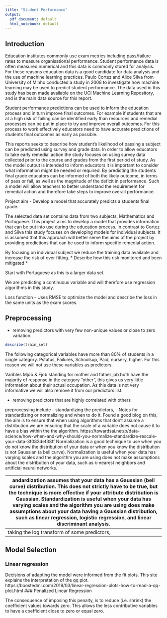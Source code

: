 ```yaml
---
title: "Student Performance"
output:
  pdf_document: default
  html_notebook: default
---
```


## Introduction

Education institutes commonly use exam metrics including pass/failure rates to measure organisational performance. Student performance data is often measured numerical and this data is commonly stored for analysis. For these reasons education data is a good candidate for data analysis and the use of machine learning practices. Paulo Cortez and Alice Silva from University of Minho conducted a study in 2008 to investigate how machine learning may be used to predict student performance. The data used in this study has been made available on the UCI Machine Learning Repository, and is the main data source for this report. 

Student performance predictions can be used to inform the education process and in turn improve final outcomes. For example if students that are at a high risk of failing can be identified early than resources and remedial processes can be put in place to try and improve overall outcomes. For this process to work effectively educators need to have accurate predictions of students final outcomes as early as possible. 

This reports seeks to describe how student's likelihood of passing a subject can be predicted using survey and grade data. In order to allow educators to take early remedial action the study focuses on using survey data collected prior to the course and grades from the first period of study. As the model output is intended to inform educators it is important to consider what information might be needed or required. By predicting the students final grade educators can be informed of both the likely outcome, in terms of pass or fail, as well as the magnitude of the deficit in performance. Such a model will allow teachers to better understand the requirement for remedial action and therefore take steps to improve overall performance. 

Project aim - Develop a model that accurately predicts a students final grade. 

The selected data set contains data from two subjects, Mathematics and Portuguese. This project aims to develop a model that provides information that can be put into use during the education process. In contrast to Cortez and Silva this study focuses on developing models for individual subjects. It is assumed that this approach will better serve the aims of the project by providing predictions that can be used to inform specific remedial action. 

By focusing on individual subject we reduce the training data available and increase the risk of over fitting. * Describe how this risk monitored and been mitigated *

Start with Portuguese as this is a larger data set.

We are predicting a continuous variable and will therefore use regression algorithms in this study. 

Loss function - Uses RMSE to optimize the model and describe the loss in the same units as the exam scores.

## Preprocessing

- removing predictors with very few non-unique values or close to zero variation.

```r
describe(train_set)
```
The following categorical variables have more than 80% of students in a single category. Pstatus, Failures, Schoolsup, Paid, nursery, higher. For this reason we will not use these variables as predictors. 

Varibles Mjob & Fjob standing for mother and father job both have the majority of response in the category "other", this gives us very little information about their actual occupation. As this data is not very informative we will also remove it from our predictors list. 



- removing predictors that are highly correlated with others



preprocessing include 
- standardizing the predictors,
  - Notes for standardizing or normalizing and when to do it. Found a good blog on this, the aim is to ensure that when using algorithms that don't assume a distribution we are ensuring that the scale of a variable does     not cause it to have a bias within the the algorithm.            https://towardsai.net/p/data-science/how-when-and-why-should-you-normalize-standardize-rescale-your-data-3f083def38ff
  Normalization is a good technique to use when you do not know the distribution of your data or when you know the distribution is not Gaussian (a bell curve). Normalization is useful when your data has varying scales and the algorithm you are using does not make assumptions about the distribution of your data, such as k-nearest neighbors and artificial neural networks.

Standardization assumes that your data has a Gaussian (bell curve) distribution. This does not strictly have to be true, but the technique is more effective if your attribute distribution is Gaussian. Standardization is useful when your data has varying scales and the algorithm you are using does make assumptions about your data having a Gaussian distribution, such as linear regression, logistic regression, and linear discriminant analysis.
  - 
- taking the log transform of some predictors, 


## Model Selection
### Linear regression 
  Decisions of adapting the model were informed from the fit plots. 
  This site explains the interpretation of the qq plot. https://boostedml.com/2019/03/linear-regression-plots-how-to-read-a-qq-plot.html
### Penalized Linear Regression

The consequence of imposing this penalty, is to reduce (i.e. shrink) the coefficient values towards zero. This allows the less contributive variables to have a coefficient close to zero or equal zero.



